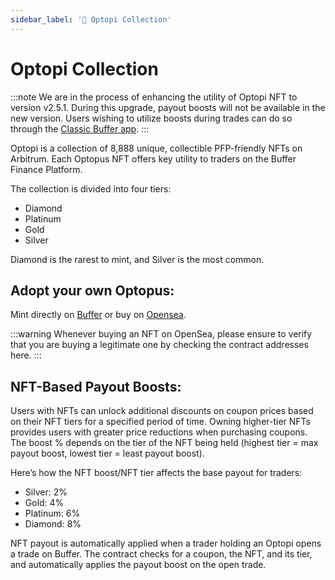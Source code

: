 ```yaml
---
sidebar_label: '🐙 Optopi Collection'
---
```


# Optopi Collection

:::note
We are in the process of enhancing the utility of Optopi NFT to version v2.5.1. During this upgrade, payout boosts will not be available in the new version. 
Users wishing to utilize boosts during trades can do so through the [Classic Buffer app](https://classic.app.buffer.finance/).
:::

Optopi is a collection of 8,888 unique, collectible PFP-friendly NFTs on Arbitrum. Each Optopus NFT offers key utility to traders on the Buffer Finance Platform. 

The collection is divided into four tiers: 
- Diamond
- Platinum
- Gold
- Silver

Diamond is the rarest to mint, and Silver is the most common.

## Adopt your own Optopus: 
Mint directly on [Buffer](https://optopi.buffer.finance/) or buy on [Opensea](https://opensea.io/collection/the-optopi-collection).

:::warning
Whenever buying an NFT on OpenSea, please ensure to verify that you are buying a legitimate one by checking the contract addresses here.
:::

## NFT-Based Payout Boosts:
Users with NFTs can unlock additional discounts on coupon prices based on their NFT tiers for a specified period of time. 
Owning higher-tier NFTs provides users with greater price reductions when purchasing coupons. 
The boost % depends on the tier of the NFT being held (highest tier = max payout boost, lowest tier = least payout boost).

Here’s how the NFT boost/NFT tier affects the base payout for traders: 
- Silver: 2%
- Gold: 4%
- Platinum: 6%
- Diamond: 8%

NFT payout is automatically applied when a trader holding an Optopi opens a trade on Buffer. 
The contract checks for a coupon, the NFT, and its tier, and automatically applies the payout boost on the open trade.
